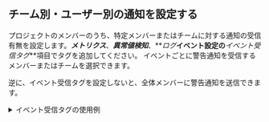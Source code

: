 ## チーム別・ユーザー別の通知を設定する

プロジェクトのメンバーのうち、特定メンバーまたはチームに対する通知の受信有無を設定します。**_メトリクス_**、**_異常値検知_**、**_ログ_**イベント設定の**_イベント受信タグ_**項目でタグを追加してください。 イベントごとに警告通知を受信するメンバーまたはチームを選択できます。

逆に、イベント受信タグを設定しないと、全体メンバーに警告通知を送信できます。

<details>
<summary>イベント受信タグの使用例</summary>

イベント受信タグの使用例を通じて、チーム別またはユーザー別に警告通知を送信する設定方法について案内します。次のように、チームごとに異なる警告通知を送信するように設定します。

| 通知の種類             |           サーバーチームの受信有無          |          DevOpsチームの受信有無         |
| ----------------- | :-----------------------------: | :-----------------------------: |
| メトリックアラート通知       | <span class='emoji-ok'>✅</span> | <span class='emoji-no'>❌</span> |
| 異常値検知の警告通知        | <span class='emoji-ok'>✅</span> | <span class='emoji-ok'>✅</span> |
| ログのリアルタイム警告通知     | <span class='emoji-no'>❌</span> | <span class='emoji-ok'>✅</span> |

1.  **イベント受信の設定** (**_警告通知_** > **_イベント受信設定_**)

  ![ユーザー別イベント受信設定](/img/set-event-tag.png)

  プロジェクトに属するメンバーのうち、サーバーチーム所属は`サーバーチーム`、DevOps所属は`DevOpsチーム`とイベント受信タグを設定してください。

1.  **メトリクス警告通知の設定** (**_警告通知_** > **_イベント設定_** > **_メトリクス_** > **_+ イベント追加_** > **_イベント受信設定_**)

  ![メトリクスの警告通知設定](https://img.whatap.io/media/images/reception_tag_002_metric_event_with_tag.png)

  **_+ タグ追加_**または**_+_**ボタンをクリックしてください。タグ一覧でご希望のタグを選択するか、新しいタグを作成してください。メトリクスイベントに関する通知を`サーバーチーム`に設定した場合です。

1.  **_ログのリアルタイム警告通知設定_** (**_警告通知_** > **_イベント設定_** > **_ログ_** > **_+ イベント追加_** > **_イベント受信タグ_**)

  ![ログのリアルタイム警告通知設定](https://img.whatap.io/media/images/reception_tag_004_tag_devops.png)

  **_+ タグ追加_**または**_+_**ボタンをクリックしてください。タグ一覧でご希望のタグを選択するか、新しいタグを作成してください。ログのリアルタイムイベントに関する通知を`DevOpsチーム`に設定した場合です。

1.  異常値検知イベントは、全体メンバーに警告通知を送信するため、イベント受信タグを設定しません。

</details>
